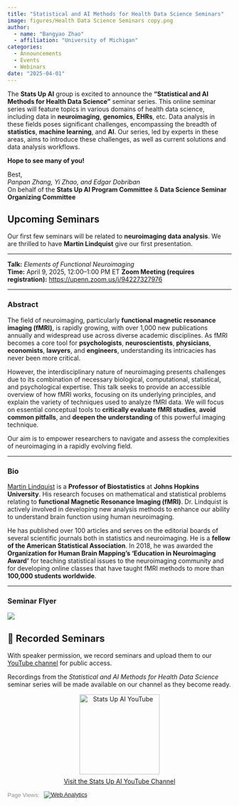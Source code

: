 ```yaml
---
title: "Statistical and AI Methods for Health Data Science Seminars"
image: figures/Health Data Science Seminars copy.png
author:
  - name: "Bangyao Zhao"
  - affiliation: "University of Michigan"
categories:
  - Announcements
  - Events
  - Webinars
date: "2025-04-01"
---
```


The **Stats Up AI** group is excited to announce the **“Statistical and AI Methods for Health Data Science”** seminar series. This online seminar series will feature topics in various domains of health data science, including data in **neuroimaging**, **genomics**, **EHRs**, etc. Data analysis in these fields poses significant challenges, encompassing the breadth of **statistics**, **machine learning**, and **AI**. Our series, led by experts in these areas, aims to introduce these challenges, as well as current solutions and data analysis workflows.

**Hope to see many of you!**

Best,  
*Panpan Zhang, Yi Zhao, and Edgar Dobriban*  
On behalf of the **Stats Up AI Program Committee** & **Data Science Seminar Organizing Committee**

::: {.panel-tabset}

## Upcoming Seminars

Our first few seminars will be related to **neuroimaging data analysis**. We are thrilled to have **Martin Lindquist** give our first presentation.

---

**Talk:** *Elements of Functional Neuroimaging*  
**Time:** April 9, 2025, 12:00–1:00 PM ET
**Zoom Meeting (requires registration):** [https://upenn.zoom.us/j/94227327976](https://upenn.zoom.us/j/94227327976)

---

### Abstract
The field of neuroimaging, particularly **functional magnetic resonance imaging (fMRI)**, is rapidly growing, with over 1,000 new publications annually and widespread use across diverse academic disciplines. As fMRI becomes a core tool for **psychologists**, **neuroscientists**, **physicians**, **economists**, **lawyers**, and **engineers**, understanding its intricacies has never been more critical.

However, the interdisciplinary nature of neuroimaging presents challenges due to its combination of necessary biological, computational, statistical, and psychological expertise. This talk seeks to provide an accessible overview of how fMRI works, focusing on its underlying principles, and explain the variety of techniques used to analyze fMRI data. We will focus on essential conceptual tools to **critically evaluate fMRI studies**, **avoid common pitfalls**, and **deepen the understanding** of this powerful imaging technique.

Our aim is to empower researchers to navigate and assess the complexities of neuroimaging in a rapidly evolving field.

---

### Bio
[Martin Lindquist](https://publichealth.jhu.edu/faculty/2760/martin-a-lindquist) is a **Professor of Biostatistics** at **Johns Hopkins University**. His research focuses on mathematical and statistical problems relating to **functional Magnetic Resonance Imaging (fMRI)**. Dr. Lindquist is actively involved in developing new analysis methods to enhance our ability to understand brain function using human neuroimaging.

He has published over 100 articles and serves on the editorial boards of several scientific journals both in statistics and neuroimaging. He is a **fellow of the American Statistical Association**. In 2018, he was awarded the **Organization for Human Brain Mapping's 'Education in Neuroimaging Award'** for teaching statistical issues to the neuroimaging community and for developing online classes that have taught fMRI methods to more than **100,000 students worldwide**.

---



### Seminar Flyer

![](figures/Health%20Data%20Science%20Seminars.png)

## 🎥 Recorded Seminars

With speaker permission, we record seminars and upload them to our [YouTube channel](https://www.youtube.com/@StatsUpAI) for public access.

Recordings from the *Statistical and AI Methods for Health Data Science* seminar series will be made available on our channel as they become ready.

<div style="text-align: center; margin-top: 1em;">
  <a href="https://www.youtube.com/@StatsUpAI" target="_blank">
    <img src="https://www.gstatic.com/youtube/img/branding/youtubelogo/svg/youtubelogo.svg" alt="Stats Up AI YouTube" width="180">
    <p style="font-size: 14px; margin-top: 0.5em;">Visit the Stats Up AI YouTube Channel</p>
  </a>
</div>

<!-- <div style="text-align: center; margin-top: 1em;"> -->
<!--   <iframe width="100%" height="405" src="https://www.youtube.com/embed/videoseries?list=PLA_E7IjY9cw4GIN2T6DAvKtpvH8drbtrm" -->
<!--     title="Stats Up AI Seminar Recordings" -->
<!--     allow="accelerometer; autoplay; clipboard-write; encrypted-media; gyroscope; picture-in-picture; web-share" -->
<!--     allowfullscreen></iframe> -->
<!-- </div> -->

:::

<div style="display: flex; align-items: center; color: #8E8E8E; font-size: 13px; font-family: Arial, sans-serif;">Page Views: <div class="statcounter" style="margin-left: 10px;">
<!-- Default Statcounter code for seminar1
https://statsupai.org/quarto_web/site/posts/StatsUP-AI%20Statistical%20and%20AI%20Methods%20for%20He
-->
<script type="text/javascript">
var sc_project=13110735; 
var sc_invisible=0; 
var sc_security="92556aa5"; 
var scJsHost = "https://";
document.write("<sc"+"ript type='text/javascript' src='" +
scJsHost+
"statcounter.com/counter/counter.js'></"+"script>");
</script>
<noscript><div class="statcounter"><a title="Web Analytics"
href="https://statcounter.com/" target="_blank"><img
class="statcounter"
src="https://c.statcounter.com/13110735/0/92556aa5/0/"
alt="Web Analytics"
referrerPolicy="no-referrer-when-downgrade"></a></div></noscript>
<!-- End of Statcounter Code -->
